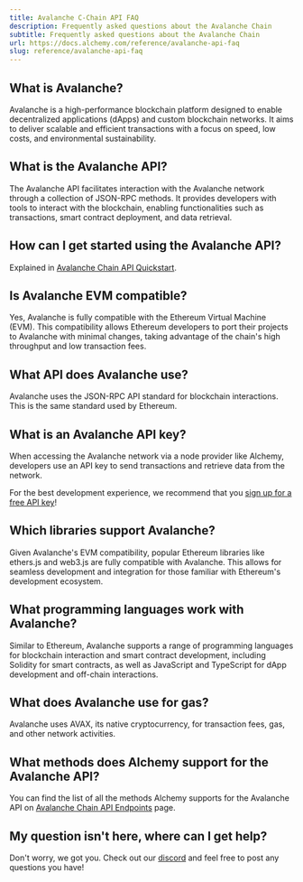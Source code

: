 ```yaml
---
title: Avalanche C-Chain API FAQ
description: Frequently asked questions about the Avalanche Chain
subtitle: Frequently asked questions about the Avalanche Chain
url: https://docs.alchemy.com/reference/avalanche-api-faq
slug: reference/avalanche-api-faq
---
```


## What is Avalanche?

Avalanche is a high-performance blockchain platform designed to enable decentralized applications (dApps) and custom blockchain networks. It aims to deliver scalable and efficient transactions with a focus on speed, low costs, and environmental sustainability.

## What is the Avalanche API?

The Avalanche API facilitates interaction with the Avalanche network through a collection of JSON-RPC methods. It provides developers with tools to interact with the blockchain, enabling functionalities such as transactions, smart contract deployment, and data retrieval.

## How can I get started using the Avalanche API?

Explained in [Avalanche Chain API Quickstart](/reference/avalanche-chain-api-quickstart).

## Is Avalanche EVM compatible?

Yes, Avalanche is fully compatible with the Ethereum Virtual Machine (EVM). This compatibility allows Ethereum developers to port their projects to Avalanche with minimal changes, taking advantage of the chain's high throughput and low transaction fees.

## What API does Avalanche use?

Avalanche uses the JSON-RPC API standard for blockchain interactions. This is the same standard used by Ethereum.

## What is an Avalanche API key?

When accessing the Avalanche network via a node provider like Alchemy, developers use an API key to send transactions and retrieve data from the network.

For the best development experience, we recommend that you [sign up for a free API key](https://dashboard.alchemy.com/signup/)!

## Which libraries support Avalanche?

Given Avalanche's EVM compatibility, popular Ethereum libraries like ethers.js and web3.js are fully compatible with Avalanche. This allows for seamless development and integration for those familiar with Ethereum's development ecosystem.

## What programming languages work with Avalanche?

Similar to Ethereum, Avalanche supports a range of programming languages for blockchain interaction and smart contract development, including Solidity for smart contracts, as well as JavaScript and TypeScript for dApp development and off-chain interactions.

## What does Avalanche use for gas?

Avalanche uses AVAX, its native cryptocurrency, for transaction fees, gas, and other network activities.

## What methods does Alchemy support for the Avalanche API?

You can find the list of all the methods Alchemy supports for the Avalanche API on [Avalanche Chain API Endpoints](/reference/avalanche-chain-api-endpoints) page.

## My question isn't here, where can I get help?

Don't worry, we got you. Check out our [discord](https://alchemy.com/discord) and feel free to post any questions you have!
